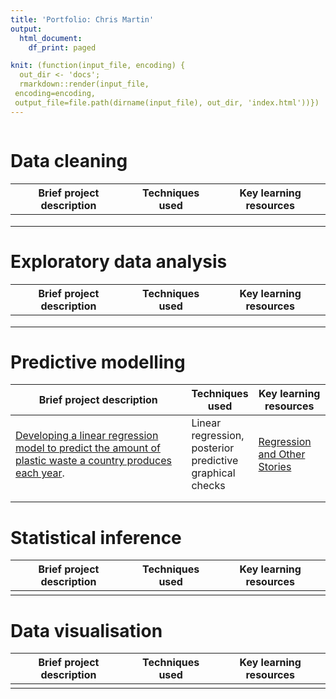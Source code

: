 ```yaml
---
title: 'Portfolio: Chris Martin'
output:
  html_document:
    df_print: paged

knit: (function(input_file, encoding) {
  out_dir <- 'docs';
  rmarkdown::render(input_file,
 encoding=encoding,
 output_file=file.path(dirname(input_file), out_dir, 'index.html'))})
---
```


```r


```

# Data cleaning

| Brief project description | Techniques used | Key learning resources |
|---------------------------|-----------------|------------------------|
|                           |                 |                        |
|                           |                 |                        |
|                           |                 |                        |

# Exploratory data analysis

| Brief project description | Techniques used | Key learning resources |
|---------------------------|-----------------|------------------------|
|                           |                 |                        |
|                           |                 |                        |
|                           |                 |                        |

# Predictive modelling

+----------------------------------------------------------------------------------------------------------------------------------------------------------------------------------------+----------------------------------------------------------+--------------------------------------------------------------------------+
| Brief project description                                                                                                                                                              | Techniques used                                          | Key learning resources                                                   |
+========================================================================================================================================================================================+==========================================================+==========================================================================+
| [Developing a linear regression model to predict the amount of plastic waste a country produces each year](https://tbk03.github.io/portfolio_chris_martin/plastics_regression_1.html). | Linear regression, posterior predictive graphical checks | [Regression and Other Stories](https://avehtari.github.io/ROS-Examples/) |
+----------------------------------------------------------------------------------------------------------------------------------------------------------------------------------------+----------------------------------------------------------+--------------------------------------------------------------------------+
|                                                                                                                                                                                        |                                                          |                                                                          |
+----------------------------------------------------------------------------------------------------------------------------------------------------------------------------------------+----------------------------------------------------------+--------------------------------------------------------------------------+
|                                                                                                                                                                                        |                                                          |                                                                          |
+----------------------------------------------------------------------------------------------------------------------------------------------------------------------------------------+----------------------------------------------------------+--------------------------------------------------------------------------+

# Statistical inference

| Brief project description | Techniques used | Key learning resources |
|---------------------------|-----------------|------------------------|
|                           |                 |                        |

# Data visualisation

| Brief project description | Techniques used | Key learning resources |
|---------------------------|-----------------|------------------------|
|                           |                 |                        |
